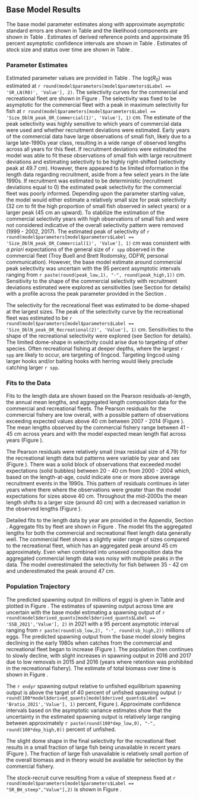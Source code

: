 ## Base Model Results

The base model parameter estimates along with approximate asymptotic standard errors are shown in Table \ref{tab:params} and the likelihood components are shown in Table \ref{tab:likes}. Estimates of derived reference points and approximate 95 percent asymptotic confidence intervals are shown in Table \ref{tab:referenceES}. Estimates of stock size and status over time are shown in Table \ref{tab:timeseries}. 

### Parameter Estimates{#para-estimates}

Estimated parameter values are provided in Table \ref{tab:params}. The log($R_0$) was estimated at `r round(model$parameters[model$parameters$Label == 'SR_LN(R0)', 'Value'], 2)`. The selectivity curves for the commercial and recreational fleet are shown in Figure \ref{fig:selex}. The selectivity was fixed to be asymptotic for the commercial fleet with a peak in maximum selectivity for fish at `r round(model$parameters[model$parameters$Label == 'Size_DblN_peak_OR_Commercial(1)', 'Value'], 1)` cm.  The estimate of the peak selectivity was highly sensitive to which years of commercial data were used and whether recruitment deviations were estimated.  Early years of the commercial data have large observations of small fish, likely due to a large late-1990s year class, resulting in a wide range of observed lengths across all years for this fleet. If recruitment deviations were estimated the model was able to fit these observations of small fish with large recruitment deviations and estimating selectivity to be highly right-shifted (selectivity peak at 49.7 cm). However, there appeared to be limited information in the length data regarding recruitment, aside from a few select years in the late 1990s. If recruitment was estimated to be deterministic (recruitment deviations equal to 0) the estimated peak selectivity for the commercial fleet was poorly informed. Depending upon the parameter starting value, the model would either estimate a relatively small size for peak selectivity (32 cm to fit the high proportion of small fish observed in select years) or a larger peak (45 cm an upward). To stabilize the estimation of the commercial selectivity years with high observations of small fish and were not considered indicative of the overall selectivity pattern were removed (1999 - 2002, 2017). The estimated peak of selectivity of `r round(model$parameters[model$parameters$Label == 'Size_DblN_peak_OR_Commercial(1)', 'Value'], 1)` cm was consistent with *a priori* expectations of the general size of `r spp` observed in the commercial fleet (Troy Buell and Brett Rodomsky, ODFW, personal communication). However, the base model estimate around commercial peak selectivity was uncertain with the 95 percent asymptotic intervals ranging from `r paste(round(peak_low,1), "-", round(peak_high,1))` cm. Sensitivity to the shape of the commercial selectivity with recruitment deviations estimated were explored as sensitivities (see Section \ref{sensitivities} for details) with a profile across the peak parameter provided in the Section \ref{like-profiles}.       

The selectivity for the recreational fleet was estimated to be dome-shaped at the largest sizes. The peak of the selectivity curve by the recreational fleet was estimated to be `r round(model$parameters[model$parameters$Label == 'Size_DblN_peak_OR_Recreational(2)', 'Value'], 1)` cm. Sensitivities to the shape of the recreational selectivity were explored (see Section \ref{sensitivities} for details). The limited dome-shape in selectivity could arise due to targeting of other species.  Often recreational fishing at deeper depths, where the  largest `r spp` are likely to occur, are targeting of lingcod. Targeting lingcod using larger hooks and/or baiting hooks with herring would likely preclude catching larger `r spp`. 


### Fits to the Data

Fits to the length data are shown based on the Pearson residuals-at-length, the annual mean lengths, and aggregated length composition data for the commercial and recreational fleets.  The Pearson residuals for the commercial fishery are low overall, with a possible pattern of observations exceeding expected values above 40 cm between 2007 - 2014 (Figure \ref{fig:com-pearson}). The mean lengths observed by the commercial fishery range between 41 - 45 cm across years and with the model expected mean length flat across years (Figure \ref{fig:com-mean-len-fit}). 

The Pearson residuals were relatively small (max residual size of 4.79) for the recreational length data but patterns were  variable by year and sex (Figure \ref{fig:rec-pearson}). There was a solid block of observations that exceeded model expectations (solid bubbles) between 20 - 40 cm from 2000 - 2004 which, based on the length-at-age, could indicate one or more above average recruitment events in the 1990s. This pattern of residuals continues in later years where there where the observations were greater than the model expectations for sizes above 40 cm. Throughout the mid-2000s the mean length shifts to a larger size (around 40 cm) with a decreased variation in the observed lengths (Figure \ref{fig:rec-mean-len-fit}). 

Detailed fits to the length data by year are provided in the Appendix, Section \ref{length-fit}. Aggregate fits by fleet are shown in Figure \ref{fig:agg-len-fit}.  The model fits the aggregated lengths for both the commercial and recreational fleet length data generally well.  The commercial fleet shows a slightly wider range of sizes compared to the recreational fleet, which has an aggregated peak around 45 cm approximately. Even when combined into unsexed composition data the aggregated commercial length data was noisy with multiple peaks in the data. The model overestimated the selectivity for fish between 35 - 42 cm and underestimated the peak around 47 cm. 

### Population Trajectory

The predicted spawning output (in millions of eggs) is given in Table \ref{tab:timeseries} and plotted in Figure \ref{fig:ssb}. The estimates of spawning output across time are uncertain with the base model estimating a spawning output of `r round(model$derived_quants[model$derived_quants$Label == 'SSB_2021','Value'], 2)` in 2021 with a 95 percent asymptotic interval ranging from `r paste(round(sb_low,2), "-", round(sb_high,2))` millions of eggs.  The predicted spawning output from the base model slowly begins declining in the early 1980s when catches from the commercial and recreational fleet began to increase (Figure \ref{fig:catch}). The population then continues to slowly decline, with slight increases in spawning output in 2016 and 2017 due to low removals in 2015 and 2016 (years where retention was prohibited in the recreational fishery). The estimate of total biomass over time is shown in Figure \ref{fig:tot-bio}.

The `r endyr` spawning output relative to unfished equilibrium spawning output is above the target of 40 percent of unfished spawning output (`r round(100*model$derived_quants[model$derived_quants$Label == 'Bratio_2021','Value'], 1)` percent, Figure \ref{fig:depl}). Approximate confidence intervals based on the asymptotic variance estimates show that the uncertainty in the estimated spawning output is relatively large ranging between approximately `r paste(round(100*dep_low,0), "-", round(100*dep_high,0))` percent of unfished. 

The slight dome shape in the final selectivity for the recreational fleet results in a small fraction of large fish being unavailable in recent years (Figure \ref{fig:unavail-bio}). The fraction of large fish unavailable is relatively small portion of the overall biomass and in theory would be available for selection by the commercial fishery.   

The stock-recruit curve resulting from a value of steepness fixed at `r round(model$parameters[model$parameters$Label == "SR_BH_steep","Value"],2)` is shown in Figure \ref{fig:bh-curve}. 

